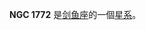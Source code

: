 {{NGCInfoBox|NGCID=NGC 1772|發現者=約翰·弗里德里希·威廉·赫歇爾|發現日期=1834年12月-日|其他編號=ESO 56-SC33|曆元=J2000.0|赤經=4時56分52.9秒
|赤緯=-69°33'22"|星座=剑鱼座|星體=星系|星等=11|表面亮度=|藍等=11.2}}

'''NGC 1772''' 是[[剑鱼座|剑鱼座]]的一個[[星系|星系]]。

{{NGCReference|1772}}
{{Catalogs|NGC=1772}}